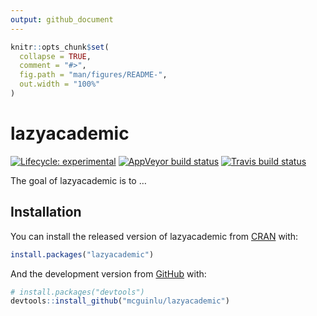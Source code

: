 ```yaml
---
output: github_document
---
```


<!-- README.md is generated from README.Rmd. Please edit that file -->

```r
knitr::opts_chunk$set(
  collapse = TRUE,
  comment = "#>",
  fig.path = "man/figures/README-",
  out.width = "100%"
)
```

# lazyacademic

<!-- badges: start -->
[![Lifecycle: experimental](https://img.shields.io/badge/lifecycle-experimental-orange.svg)](https://www.tidyverse.org/lifecycle/#experimental)
[![AppVeyor build status](https://ci.appveyor.com/api/projects/status/github/mcguinlu/lazyacademic?branch=master&svg=true)](https://ci.appveyor.com/project/mcguinlu/lazyacademic)
[![Travis build status](https://travis-ci.com/mcguinlu/lazyacademic.svg?branch=master)](https://travis-ci.com/mcguinlu/lazyacademic)
<!-- badges: end -->

The goal of lazyacademic is to ...

## Installation

You can install the released version of lazyacademic from [CRAN](https://CRAN.R-project.org) with:

``` r
install.packages("lazyacademic")
```

And the development version from [GitHub](https://github.com/) with:

``` r
# install.packages("devtools")
devtools::install_github("mcguinlu/lazyacademic")
```

